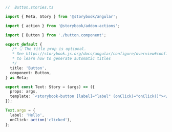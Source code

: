 ```ts
//  Button.stories.ts

import { Meta, Story } from '@storybook/angular';

import { action } from '@storybook/addon-actions';

import { Button } from './button.component';

export default {
   /* 👇 The title prop is optional.
   * See https://storybook.js.org/docs/angular/configure/overview#configure-story-loading
   * to learn how to generate automatic titles
   */
  title: 'Button',
  component: Button,
} as Meta;

export const Text: Story = (args) => ({
  props: args,
  template: `<storybook-button [label]="label" (onClick)="onClick()"></storybook-button>`,
});

Text.args = {
  label: 'Hello',
  onClick: action('clicked'),
};
```